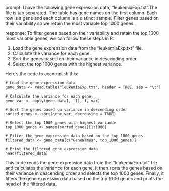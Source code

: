 prompt:
I have the following gene expression data, "leukemiaExp.txt".The file is tab separated. The table has gene names on the first column. Each row is a gene and each column is a distinct sample.  Filter genes based on their variability so we retain the most variable top 1000 genes. 

response:
To filter genes based on their variability and retain the top 1000 most variable genes, we can follow these steps in R:

1. Load the gene expression data from the "leukemiaExp.txt" file.
2. Calculate the variance for each gene.
3. Sort the genes based on their variance in descending order.
4. Select the top 1000 genes with the highest variance.

Here's the code to accomplish this:

```
# Load the gene expression data
gene_data <- read.table("leukemiaExp.txt", header = TRUE, sep = "\t")

# Calculate the variance for each gene
gene_var <- apply(gene_data[, -1], 1, var)

# Sort the genes based on variance in descending order
sorted_genes <- sort(gene_var, decreasing = TRUE)

# Select the top 1000 genes with highest variance
top_1000_genes <- names(sorted_genes)[1:1000]

# Filter the gene expression data based on the top 1000 genes
filtered_data <- gene_data[c("GeneNames", top_1000_genes)]

# Print the filtered gene expression data
head(filtered_data)
```

This code reads the gene expression data from the "leukemiaExp.txt" file and calculates the variance for each gene. It then sorts the genes based on their variance in descending order and selects the top 1000 genes. Finally, it filters the gene expression data based on the top 1000 genes and prints the head of the filtered data.
